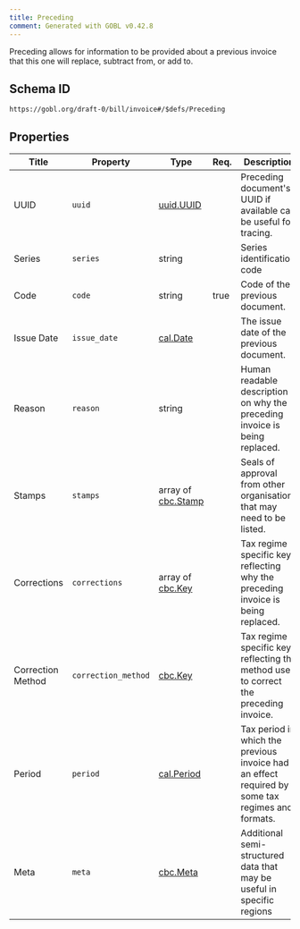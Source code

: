 ```yaml
---
title: Preceding
comment: Generated with GOBL v0.42.8
---
```


Preceding allows for information to be provided about a previous invoice that this one will replace, subtract from, or add to.

## Schema ID

`https://gobl.org/draft-0/bill/invoice#/$defs/Preceding`

## Properties

| Title             | Property            | Type                                     | Req. | Description                                                                                      |
|-------------------|---------------------|------------------------------------------|------|--------------------------------------------------------------------------------------------------|
| UUID              | `uuid`              | [uuid.UUID](/draft-0/uuid/uuid)          |      | Preceding document's UUID if available can be useful for tracing.                                |
| Series            | `series`            | string                                   |      | Series identification code                                                                       |
| Code              | `code`              | string                                   | true | Code of the previous document.                                                                   |
| Issue Date        | `issue_date`        | [cal.Date](/draft-0/cal/date)            |      | The issue date of the previous document.                                                         |
| Reason            | `reason`            | string                                   |      | Human readable description on why the preceding invoice is being replaced.                       |
| Stamps            | `stamps`            | array of [cbc.Stamp](/draft-0/cbc/stamp) |      | Seals of approval from other organisations that may need to be listed.                           |
| Corrections       | `corrections`       | array of [cbc.Key](/draft-0/cbc/key)     |      | Tax regime specific keys reflecting why the preceding invoice is being replaced.                 |
| Correction Method | `correction_method` | [cbc.Key](/draft-0/cbc/key)              |      | Tax regime specific keys reflecting the method used to correct the preceding invoice.            |
| Period            | `period`            | [cal.Period](/draft-0/cal/period)        |      | Tax period in which the previous invoice had an effect required by some tax regimes and formats. |
| Meta              | `meta`              | [cbc.Meta](/draft-0/cbc/meta)            |      | Additional semi-structured data that may be useful in specific regions                           |

